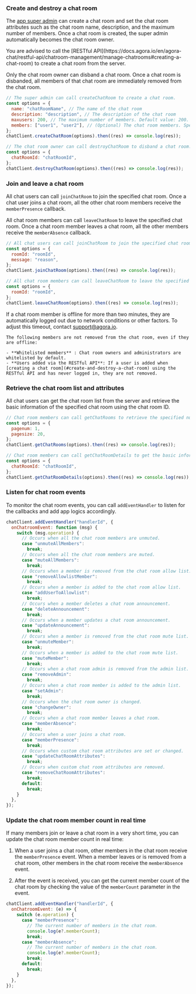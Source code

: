 <PlatformWrapper platform="web">

### Create and destroy a chat room

The [app super admin](/agora-chat/restful-api/chatroom-management/manage-chatroom-admins) can create a chat room and set the chat room attributes such as the chat room name, description, and the maximum number of members. Once a chat room is created, the super admin automatically becomes the chat room owner.

<Admonition type="info">
  You are advised to call the [RESTful
  API](https://docs.agora.io/en/agora-chat/restful-api/chatroom-management/manage-chatrooms#creating-a-chat-room)
  to create a chat room from the server.
</Admonition>

Only the chat room owner can disband a chat room. Once a chat room is disbanded, all members of that chat room are immediately removed from the chat room.

```javascript
// The super admin can call createChatRoom to create a chat room.
const options = {
  name: "chatRoomName", // The name of the chat room
  description: "description", // The description of the chat room
  maxusers: 200, // The maximum number of members. Default value: 200. Maximum value: 5,000.
  members: ["user1", "user2"], // (Optional) The chat room members. Specify at least one user.
};
chatClient.createChatRoom(options).then((res) => console.log(res));

// The chat room owner can call destroyChatRoom to disband a chat room.
const options = {
  chatRoomId: "chatRoomId",
};
chatClient.destroyChatRoom(options).then((res) => console.log(res));
```

### Join and leave a chat room

All chat users can call `joinChatRoom` to join the specified chat room. Once a chat user joins a chat room, all the other chat room members receive the `memberPresence` callback.

All chat room members can call `leaveChatRoom` to leave the specified chat room. Once a chat room member leaves a chat room, all the other members receive the `memberAbsence` callback.

```javascript
// All chat users can call joinChatRoom to join the specified chat room.
const options = {
  roomId: "roomId",
  message: "reason",
};
chatClient.joinChatRoom(options).then((res) => console.log(res));

// All chat room members can call leaveChatRoom to leave the specified chat room.
const options = {
  roomId: "roomId",
};
chatClient.leaveChatRoom(options).then((res) => console.log(res));
```

If a chat room member is offline for more than two minutes, they are automatically logged out due to network conditions or other factors. To adjust this timeout, contact [support@agora.io](mailto:support@agora.io).

    The following members are not removed from the chat room, even if they are offline:

    - **Whitelisted members** : Chat room owners and administrators are whitelisted by default.
    - **Users added via the RESTful API**: If a user is added when [creating a chat room](#create-and-destroy-a-chat-room) using the RESTful API and has never logged in, they are not removed.


### Retrieve the chat room list and attributes

All chat users can get the chat room list from the server and retrieve the basic information of the specified chat room using the chat room ID.

```javascript
// Chat room members can call getChatRooms to retrieve the specified number of chat rooms from the server by page. The maximum value of pageSize is 1,000.
const options = {
  pagenum: 1,
  pagesize: 20,
};
chatClient.getChatRooms(options).then((res) => console.log(res));

// Chat room members can call getChatRoomDetails to get the basic information of the specified chat room by passing the chat room ID.
const options = {
  chatRoomId: "chatRoomId",
};
chatClient.getChatRoomDetails(options).then((res) => console.log(res));
```

### Listen for chat room events

To monitor the chat room events, you can call `addEventHandler` to listen for the callbacks and add app logics accordingly.

```javascript
chatClient.addEventHandler("handlerId", {
  onChatroomEvent: function (msg) {
    switch (msg.operation) {
      // Occurs when all the chat room members are unmuted.
      case "unmuteAllMembers":
        break;
      // Occurs when all the chat room members are muted.
      case "muteAllMembers":
        break;
      // Occurs when a member is removed from the chat room allow list.
      case "removeAllowlistMember":
        break;
      // Occurs when a member is added to the chat room allow list.
      case "addUserToAllowlist":
        break;
      // Occurs when a member deletes a chat room announcement.
      case "deleteAnnouncement":
        break;
      // Occurs when a member updates a chat room announcement.
      case "updateAnnouncement":
        break;
      // Occurs when a member is removed from the chat room mute list.
      case "unmuteMember":
        break;
      // Occurs when a member is added to the chat room mute list.
      case "muteMember":
        break;
      // Occurs when a chat room admin is removed from the admin list.
      case "removeAdmin":
        break;
      // Occurs when a chat room member is added to the admin list.
      case "setAdmin":
        break;
      // Occurs when the chat room owner is changed.
      case "changeOwner":
        break;
      // Occurs when a chat room member leaves a chat room.
      case "memberAbsence":
        break;
      // Occurs when a user joins a chat room.
      case "memberPresence":
        break;
      // Occurs when custom chat room attributes are set or changed.
      case "updateChatRoomAttributes":
        break;
      // Occurs when custom chat room attributes are removed.
      case "removeChatRoomAttributes":
        break;
      default:
        break;
    }
  },
});
```

### Update the chat room member count in real time

If many members join or leave a chat room in a very short time, you can update the chat room member count in real time:

1. When a user joins a chat room, other members in the chat room receive the `memberPresence` event. When a member leaves or is removed from a chat room, other members in the chat room receive the `memberAbsence` event.

1. After the event is received, you can get the current member count of the chat room by checking the value of the `memberCount` parameter in the event.

```javascript
chatClient.addEventHandler("handlerId", {
  onChatroomEvent: (e) => {
    switch (e.operation) {
      case "memberPresence":
        // The current number of members in the chat room.
        console.log(e?.memberCount);
        break;
      case "memberAbsence":
        // The current number of members in the chat room.
        console.log(e?.memberCount);
        break;
      default:
        break;
    }
  },
});
```

</PlatformWrapper>

